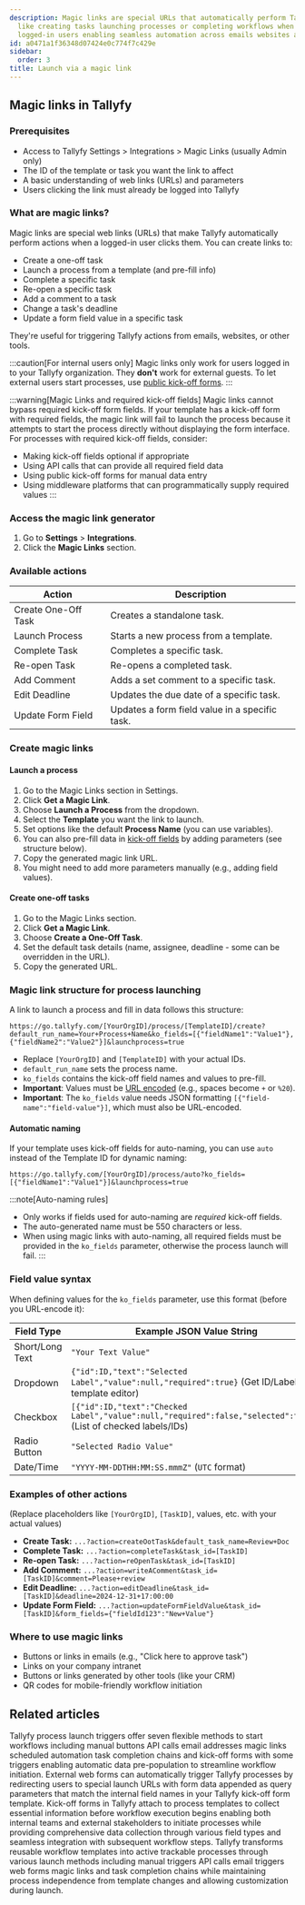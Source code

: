 ```yaml
---
description: Magic links are special URLs that automatically perform Tallyfy actions
  like creating tasks launching processes or completing workflows when clicked by
  logged-in users enabling seamless automation across emails websites and other tools.
id: a0471a1f36348d07424e0c774f7c429e
sidebar:
  order: 3
title: Launch via a magic link
---
```


## Magic links in Tallyfy

### Prerequisites

*   Access to Tallyfy Settings > Integrations > Magic Links (usually Admin only)
*   The ID of the template or task you want the link to affect
*   A basic understanding of web links (URLs) and parameters
*   Users clicking the link must already be logged into Tallyfy

### What are magic links?

Magic links are special web links (URLs) that make Tallyfy automatically perform actions when a logged-in user clicks them. You can create links to:

*   Create a one-off task
*   Launch a process from a template (and pre-fill info)
*   Complete a specific task
*   Re-open a specific task
*   Add a comment to a task
*   Change a task's deadline
*   Update a form field value in a specific task

They're useful for triggering Tallyfy actions from emails, websites, or other tools.

:::caution[For internal users only]
Magic links only work for users logged in to your Tallyfy organization. They **don't** work for external guests. To let external users start processes, use [public kick-off forms](/products/pro/launching/triggers/kick-off-forms/).
:::

:::warning[Magic Links and required kick-off fields]
Magic links cannot bypass required kick-off form fields. If your template has a kick-off form with required fields, the magic link will fail to launch the process because it attempts to start the process directly without displaying the form interface. For processes with required kick-off fields, consider:
- Making kick-off fields optional if appropriate
- Using API calls that can provide all required field data
- Using public kick-off forms for manual data entry
- Using middleware platforms that can programmatically supply required values
:::

### Access the magic link generator

1. Go to **Settings** > **Integrations**.
2. Click the **Magic Links** section.

### Available actions

| Action                      | Description                                      |
|-----------------------------|--------------------------------------------------|
| Create One-Off Task         | Creates a standalone task.                       |
| Launch Process              | Starts a new process from a template.            |
| Complete Task               | Completes a specific task.                       |
| Re-open Task                | Re-opens a completed task.                       |
| Add Comment                 | Adds a set comment to a specific task.         |
| Edit Deadline               | Updates the due date of a specific task.       |
| Update Form Field           | Updates a form field value in a specific task. |

### Create magic links

#### Launch a process

1. Go to the Magic Links section in Settings.
2. Click **Get a Magic Link**.
3. Choose **Launch a Process** from the dropdown.
4. Select the **Template** you want the link to launch.
5. Set options like the default **Process Name** (you can use variables).
6. You can also pre-fill data in [kick-off fields](/products/pro/launching/triggers/kick-off-forms/) by adding parameters (see structure below).
7. Copy the generated magic link URL.
8. You might need to add more parameters manually (e.g., adding field values).

#### Create one-off tasks

1. Go to the Magic Links section.
2. Click **Get a Magic Link**.
3. Choose **Create a One-Off Task**.
4. Set the default task details (name, assignee, deadline - some can be overridden in the URL).
5. Copy the generated URL.

### Magic link structure for process launching

A link to launch a process and fill in data follows this structure:

```text
https://go.tallyfy.com/[YourOrgID]/process/[TemplateID]/create?default_run_name=Your+Process+Name&ko_fields=[{"fieldName1":"Value1"},{"fieldName2":"Value2"}]&launchprocess=true
```

*   Replace `[YourOrgID]` and `[TemplateID]` with your actual IDs.
*   `default_run_name` sets the process name.
*   `ko_fields` contains the kick-off field names and values to pre-fill.
*   **Important**: Values must be [URL encoded](https://www.w3schools.com/tags/ref_urlencode.ASP) (e.g., spaces become `+` or `%20`).
*   **Important**: The `ko_fields` value needs JSON formatting `[{"field-name":"field-value"}]`, which must also be URL-encoded.

#### Automatic naming

If your template uses kick-off fields for auto-naming, you can use `auto` instead of the Template ID for dynamic naming:

```text
https://go.tallyfy.com/[YourOrgID]/process/auto?ko_fields=[{"fieldName1":"Value1"}]&launchprocess=true
```

:::note[Auto-naming rules]
- Only works if fields used for auto-naming are *required* kick-off fields.
- The auto-generated name must be 550 characters or less.
- When using magic links with auto-naming, all required fields must be provided in the `ko_fields` parameter, otherwise the process launch will fail.
:::

### Field value syntax

When defining values for the `ko_fields` parameter, use this format (before you URL-encode it):

| Field Type        | Example JSON Value String                                                              |
|-------------------|----------------------------------------------------------------------------------------|
| Short/Long Text   | `"Your Text Value"`                                                                    |
| Dropdown          | `{"id":ID,"text":"Selected Label","value":null,"required":true}` (Get ID/Label from template editor) |
| Checkbox          | `[{"id":ID,"text":"Checked Label","value":null,"required":false,"selected":true}]` (List of checked labels/IDs) |
| Radio Button      | `"Selected Radio Value"`                                                               |
| Date/Time         | `"YYYY-MM-DDTHH:MM:SS.mmmZ"` (`UTC` format)                                            |

### Examples of other actions

(Replace placeholders like `[YourOrgID]`, `[TaskID]`, values, etc. with your actual values)

*   **Create Task:** `...?action=createOotTask&default_task_name=Review+Doc`
*   **Complete Task:** `...?action=completeTask&task_id=[TaskID]`
*   **Re-open Task:** `...?action=reOpenTask&task_id=[TaskID]`
*   **Add Comment:** `...?action=writeAComment&task_id=[TaskID]&comment=Please+review`
*   **Edit Deadline:** `...?action=editDeadline&task_id=[TaskID]&deadline=2024-12-31+17:00:00`
*   **Update Form Field:** `...?action=updateFormFieldValue&task_id=[TaskID]&form_fields={"fieldId123":"New+Value"}`

### Where to use magic links

- Buttons or links in emails (e.g., "Click here to approve task")
- Links on your company intranet
- Buttons or links generated by other tools (like your CRM)
- QR codes for mobile-friendly workflow initiation


## Related articles
<CardGrid>
<LinkTitleCard header="<b>Launching > Triggers</b>" href="/products/pro/launching/triggers/" > Tallyfy process launch triggers offer seven flexible methods to start workflows including manual buttons API calls email addresses magic links scheduled automation task completion chains and kick-off forms with some triggers enabling automatic data pre-population to streamline workflow initiation. </LinkTitleCard>
<LinkTitleCard header="<b>Launching > Launch from a form</b>" href="/products/pro/launching/how-to-launch-a-tallyfy-process-from-a-webform/" > External web forms can automatically trigger Tallyfy processes by redirecting users to special launch URLs with form data appended as query parameters that match the internal field names in your Tallyfy kick-off form template. </LinkTitleCard>
<LinkTitleCard header="<b>Triggers > Launch via a kick-off form</b>" href="/products/pro/launching/triggers/kick-off-forms/" > Kick-off forms in Tallyfy attach to process templates to collect essential information before workflow execution begins enabling both internal teams and external stakeholders to initiate processes while providing comprehensive data collection through various field types and seamless integration with subsequent workflow steps. </LinkTitleCard>
<LinkTitleCard header="<b>Pro > Launching</b>" href="/products/pro/launching/" > Tallyfy transforms reusable workflow templates into active trackable processes through various launch methods including manual triggers API calls email triggers web forms magic links and task completion chains while maintaining process independence from template changes and allowing customization during launch. </LinkTitleCard>
</CardGrid>